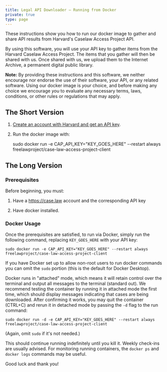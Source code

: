 ```yaml
---
title: Legal API Downloader — Running from Docker
private: true
type: page
---
```



<p className="lead">These instructions show you how to run our docker image to
  gather and share API results from Harvard's Caselaw Access Project API.</p>

By using this software, you will use your API key to gather items from the Harvard Caselaw Access Project. The items that you gather will then be shared with us. Once shared with us, we upload them to the Internet Archive, a permanent digital public library.

**Note:** By providing these instructions and this software, we neither encourage nor endorse the use of their software, your API, or any related software. Using our docker image is *your* choice, and before making any choice we encourage *you* to evaluate any necessary terms, laws, conditions, or other rules or regulations that may apply.


## The Short Version

1. <a href="https://case.law/user/register/" target="_blank" rel="noreferrer">Create
  an account with Harvard and get an API key</a>.

2. Run the docker image with:

     sudo docker run -e CAP_API_KEY="KEY_GOES_HERE" --restart always freelawproject/case-law-access-project-client


## The Long Version

### Prerequisites

Before beginning, you must:

1. Have a https://case.law account and the corresponding API key

2. Have docker installed.


### Docker Usage

Once the prerequisites are satisfied, to run via Docker, simply run the following command, replacing `KEY_GOES_HERE` with your API key:

    sudo docker run -e CAP_API_KEY="KEY_GOES_HERE" --restart always freelawproject/case-law-access-project-client

If you have Docker set up to allow non-root users to run docker commands you can omit the `sudo` portion (this is the default for Docker Desktop).

Docker runs in "attached" mode, which means it will retain control over the terminal and output all messages to the terminal (standard out). We recommend testing the container by running it in attached mode the first time, which should display messages indicating that cases are being downloaded. After confirming it works, you may quit the container (CTRL+C) and rerun it in detached mode by passing the `-d` flag to the run command:

    sudo docker run -d -e CAP_API_KEY="KEY_GOES_HERE" --restart always freelawproject/case-law-access-project-client

(Again, omit `sudo` if it's not needed.)

This should continue running indefinitely until you kill it. Weekly check-ins are usually advised. For monitoring running containers, the `docker ps` and `docker logs` commands may be useful.

Good luck and thank you!
